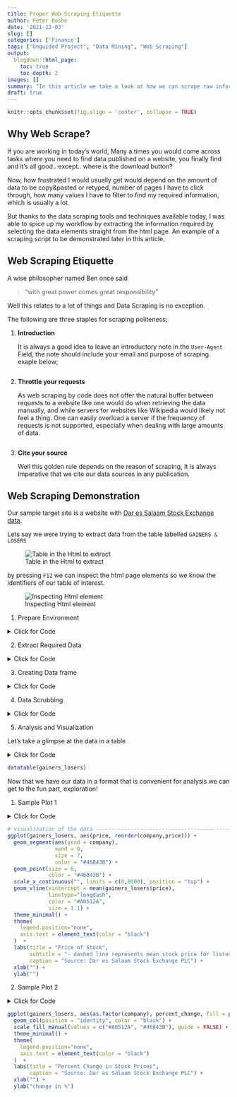 ```yaml
---
title: Proper Web Scraping Etiquette
author: Peter Boshe
date: '2021-12-03'
slug: []
categories: ['Finance']
tags: ["Unguided Project", "Data Mining", "Web Scraping"]
output:
  blogdown::html_page:
    toc: true
    toc_depth: 2
images: []
summary: "In this article we take a look at how we can scrape raw information/data from websites without the hassle of copying and pasting and clicking and retyping whole data tables and ~then~ analysing your data."
draft: true
---
```


```r
knitr::opts_chunk$set(fig.align = 'center', collapse = TRUE)
```

## Why Web Scrape?

If you are working in today's world, Many a times you would come across tasks where you need to find data published on a website, you finally find and it's all good.. except.. where is the download button?

Now, how frustrated I would usually get would depend on the amount of data to be copy&pasted or retyped, number of pages I have to click through, how many values I have to filter to find my required information, which is usually a lot.

But thanks to the data scraping tools and techniques available today, I was able to spice up my workflow by extracting the information required by selecting the data elements straight from the html page. An example of a scraping script to be demonstrated later in this article.

## Web Scraping Etiquette

A wise philosopher named Ben once said 

>"with great power comes great responsibility"

Well this relates to a lot of things and Data Scraping is no exception.

The following are three staples for scraping politeness;

1.  **Introduction**

    It is always a good idea to leave an introductory note in the `User-Agent` Field, the note should include your email and purpose of scraping. exaple below;

    ```r

    ```

2.  **Throttle your requests**

    As web scraping by code does not offer the natural buffer between requests to a website like one would do when retrieving the data manually, and while servers for websites like Wikipedia would likely not feel a thing. One can easily overload a server if the frequency of requests is not supported, especially when dealing with large amounts of data.

    ```r

    ```

3.  **Cite your source**

    Well this golden rule depends on the reason of scraping, It is always Imperative that we cite our data sources in any publication.

## Web Scraping Demonstration

Our sample target site is a website with [Dar es Salaam Stock Exchange data](https://www.dse.co.tz/).

Lets say we were trying to extract data from the table labelled `GAINERS & LOSERS`

![Table in the Html to extract](images/webscrape01.png "Snapshot 1")

by pressing `F12` we can inspect the html page elements so we know the identifiers of our table of interest.

![Inspecting Html element](images/webscrape02.png "snapshot 2")

1. Prepare Environment

<details>
<summary>Click for Code</summary>
```r
#setupenvironment------------------------------------------------------

library(rvest)
library(httr)
library(purrr)
library(dplyr)
library(ggplot2)
library(DT)




#loadthehtml-----------------------------------------------------------

response<-GET("https://www.dse.co.tz/")
html<-content(response)
status_code(response)

```
</details>




2. Extract Required Data

<details>
<summary>Click for Code</summary>
```r
#extractanycompanynames--------------------------------------------

company<-html%>%
html_nodes(xpath='//table//tr/td/a')%>%
html_text()

#extractPrice----------------------------------------------------

price<-html%>%
html_nodes(xpath='//table//tr/td[a]')%>%
html_nodes(xpath='..')%>%
html_nodes(xpath='td[position()=2]')%>%
html_text()

#Extractingchange-------------------------------------------------------

change<-html%>%
html_nodes(xpath='//table//tr/td[a]')%>%
html_nodes(xpath='..')%>%
html_nodes(xpath='td[position()=3]')%>%
html_text()

```
</details>




3. Creating Data frame

<details>
<summary>Click for Code</summary>
```r
#creatingdataframeforanalysis-----------------------------------------
gainers_losers<-data.frame(company=company,
price=price,
change=change)

```
</details>



4. Data Scrubbing

<details>
<summary>Click for Code</summary>
```r
# clean data --------------------------------------------------------------
gainers_losers$company = as.factor(gainers_losers$company)
gainers_losers$price = as.numeric(gsub(",", "", gainers_losers$price))
gainers_losers$percent_change = as.numeric(gsub("%", "", gainers_losers$change))

gainers_losers <- gainers_losers %>% 
  mutate(pos = percent_change >= 0)

```
</details>



5. Analysis and Visualization

Let's take a glimpse at the data in a table

<details>
<summary>Click for Code</summary>
```r
datatable(gainers_losers)
```
</details>


```r
datatable(gainers_losers)
```

Now that we have our data in a format that is convenient for analysis we can get to the fun part, exploration!




1. Sample Plot 1

<details>
<summary>Click for Code</summary>
```r
# visualization of the data -----------------------------------------------
ggplot(gainers_losers, aes(price, reorder(company,price))) + 
  geom_segment(aes(yend = company), 
               xend = 0,
               size = 7,
               color = "#46843B") + 
  geom_point(size = 6, 
             color = "#46843B") +
  scale_x_continuous("", limits = c(0,8000), position = "top") +
  geom_vline(xintercept = mean(gainers_losers$price), 
             linetype="longdash",
             color = "#A0512A", 
             size = 1.1) +
  theme_minimal() +
  theme(
    legend.position="none",
    axis.text = element_text(color = "black")
  )  +
  labs(title = "Price of Stock",
       subtitle = "- dashed line represents mean stock price for listed companies",
       caption = "Source: Dar es Salaam Stock Exchange PLC") +
  xlab("") +
  ylab("")
```
</details>


```r
# visualization of the data -----------------------------------------------
ggplot(gainers_losers, aes(price, reorder(company,price))) + 
  geom_segment(aes(yend = company), 
               xend = 0,
               size = 7,
               color = "#46843B") + 
  geom_point(size = 6, 
             color = "#46843B") +
  scale_x_continuous("", limits = c(0,8000), position = "top") +
  geom_vline(xintercept = mean(gainers_losers$price), 
             linetype="longdash",
             color = "#A0512A", 
             size = 1.1) +
  theme_minimal() +
  theme(
    legend.position="none",
    axis.text = element_text(color = "black")
  )  +
  labs(title = "Price of Stock",
       subtitle = "- dashed line represents mean stock price for listed companies",
       caption = "Source: Dar es Salaam Stock Exchange PLC") +
  xlab("") +
  ylab("")
```




2. Sample Plot 2

<details>
<summary>Click for Code</summary>
```r
ggplot(gainers_losers, aes(as.factor(company), percent_change, fill = pos)) +
  geom_col(position = "identity", color = "black") +
  scale_fill_manual(values = c("#A0512A", "#46843B"), guide = FALSE) +
  theme_minimal() +
  theme(
    legend.position="none",
    axis.text = element_text(color = "black")
  )  +
  labs(title = "Percent Change in Stock Prices",
       caption = "Source: Dar es Salaam Stock Exchange PLC") +
  xlab("") +
  ylab("change in %")
```
</details>



```r

ggplot(gainers_losers, aes(as.factor(company), percent_change, fill = pos)) +
  geom_col(position = "identity", color = "black") +
  scale_fill_manual(values = c("#A0512A", "#46843B"), guide = FALSE) +
  theme_minimal() +
  theme(
    legend.position="none",
    axis.text = element_text(color = "black")
  )  +
  labs(title = "Percent Change in Stock Prices",
       caption = "Source: Dar es Salaam Stock Exchange PLC") +
  xlab("") +
  ylab("change in %")

```
